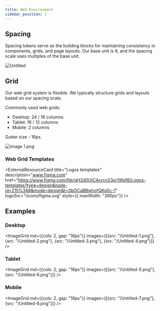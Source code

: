 ```yaml
---
title: Web Environment
sidebar_position: 1
---
```




## Spacing

Spacing tokens serve as the building blocks for maintaining consistency in components, grids, and page layouts. Our base unit is 8, and the spacing scale uses multiples of the base unit.

![Untitled](/Untitled.png)

## Grid

Our web grid system is flexible. We typically structure grids and layouts based on our spacing scale.

Commonly used web grids:

- Desktop: 24 / 16 columns
- Tablet: 16 / 12 columns
- Mobile: 2 columns

Gutter size - 16px.

![image 1.png](/image_1.png)

### Web Grid Templates

<ExternalResourceCard
    title="Logos templates"
    description="www.figma.com"
    href="https://www.figma.com/file/qH2d0UtCAcrcn23or1WgfB/Logos-templates?type=design&node-id=215%3A8&mode=design&t=0bOCaBBwhofQKq0c-1"
    logoSrc="/icons/figma.svg"
    style={{ maxWidth: "390px"}}
/>

## Examples

### Desktop

<ImageGrid md={{cols: 2, gap: "16px"}} images={[{src: "/Untitled-1.png"}, {src: "/Untitled-2.png"}, {src: "/Untitled-3.png"}, {src: "/Untitled-4.png"}]} />

### Tablet

<ImageGrid md={{cols: 2, gap: "16px"}} images={[{src: "/Untitled-5.png"}, {src: "/Untitled-6.png"}]} />

### Mobile

<ImageGrid md={{cols: 2, gap: "16px"}} images={[{src: "/Untitled-7.png"}, {src: "/Untitled-8.png"}]} />
